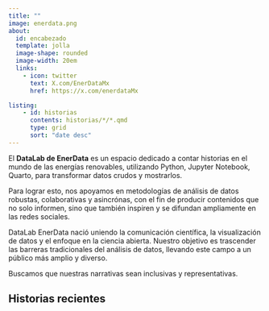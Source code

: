 ```yaml
---
title: ""
image: enerdata.png
about: 
  id: encabezado
  template: jolla
  image-shape: rounded
  image-width: 20em
  links: 
    - icon: twitter
      text: X.com/EnerDataMx
      href: https://x.com/enerdataMx

listing:
    - id: historias
      contents: historias/*/*.qmd
      type: grid
      sort: "date desc"
---
```


:::{#encabezado}

El **DataLab de EnerData** es un espacio dedicado a contar historias en el mundo de las energías renovables, utilizando Python, Jupyter Notebook, Quarto,  para transformar datos crudos y mostrarlos.

Para lograr esto, nos apoyamos en metodologías de análisis de datos robustas, colaborativas y asincrónas, con el fin de producir contenidos que no solo informen, sino que también inspiren y se difundan ampliamente en las redes sociales.

DataLab EnerData nació uniendo la comunicación científica, la visualización de datos y el enfoque en la ciencia abierta. Nuestro objetivo es trascender las barreras tradicionales del análisis de datos, llevando este campo a un público más amplio y diverso.

Buscamos que nuestras narrativas sean inclusivas y representativas.


:::

## Historias recientes

::: {#historias}
:::
